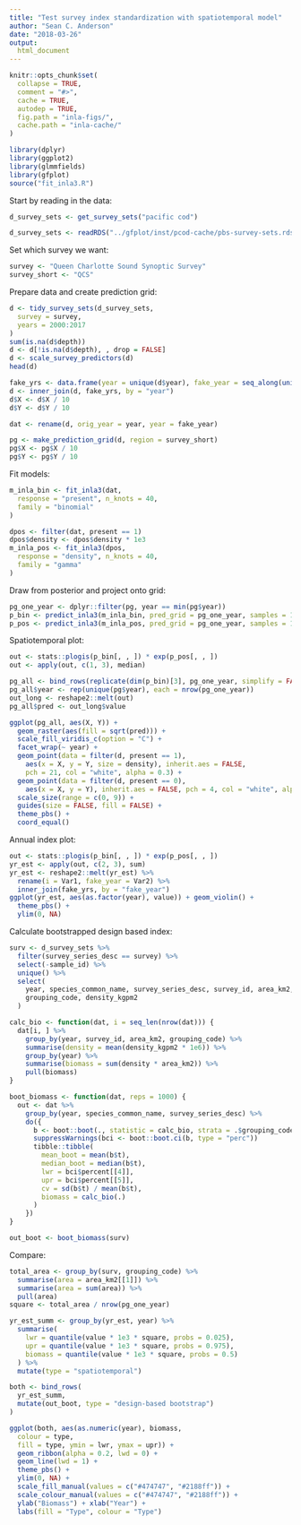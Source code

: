 ```yaml
---
title: "Test survey index standardization with spatiotemporal model"
author: "Sean C. Anderson"
date: "2018-03-26"
output:
  html_document
---
```


```r
knitr::opts_chunk$set(
  collapse = TRUE,
  comment = "#>",
  cache = TRUE,
  autodep = TRUE,
  fig.path = "inla-figs/",
  cache.path = "inla-cache/"
)
```

```r
library(dplyr)
library(ggplot2)
library(glmmfields)
library(gfplot)
source("fit_inla3.R")
```

Start by reading in the data:

```r
d_survey_sets <- get_survey_sets("pacific cod")
```

```r
d_survey_sets <- readRDS("../gfplot/inst/pcod-cache/pbs-survey-sets.rds")
```

Set which survey we want:

```r
survey <- "Queen Charlotte Sound Synoptic Survey"
survey_short <- "QCS"
```

Prepare data and create prediction grid:

```r
d <- tidy_survey_sets(d_survey_sets,
  survey = survey,
  years = 2000:2017
)
sum(is.na(d$depth))
d <- d[!is.na(d$depth), , drop = FALSE]
d <- scale_survey_predictors(d)
head(d)

fake_yrs <- data.frame(year = unique(d$year), fake_year = seq_along(unique(d$year)))
d <- inner_join(d, fake_yrs, by = "year")
d$X <- d$X / 10
d$Y <- d$Y / 10

dat <- rename(d, orig_year = year, year = fake_year)

pg <- make_prediction_grid(d, region = survey_short)
pg$X <- pg$X / 10
pg$Y <- pg$Y / 10
```

Fit models:

```r
m_inla_bin <- fit_inla3(dat,
  response = "present", n_knots = 40,
  family = "binomial"
)

dpos <- filter(dat, present == 1)
dpos$density <- dpos$density * 1e3
m_inla_pos <- fit_inla3(dpos,
  response = "density", n_knots = 40,
  family = "gamma"
)
```

Draw from posterior and project onto grid:

```r
pg_one_year <- dplyr::filter(pg, year == min(pg$year))
p_bin <- predict_inla3(m_inla_bin, pred_grid = pg_one_year, samples = 1000)
p_pos <- predict_inla3(m_inla_pos, pred_grid = pg_one_year, samples = 1000)
```

Spatiotemporal plot:

```r
out <- stats::plogis(p_bin[, , ]) * exp(p_pos[, , ])
out <- apply(out, c(1, 3), median)

pg_all <- bind_rows(replicate(dim(p_bin)[3], pg_one_year, simplify = FALSE))
pg_all$year <- rep(unique(pg$year), each = nrow(pg_one_year))
out_long <- reshape2::melt(out)
pg_all$pred <- out_long$value

ggplot(pg_all, aes(X, Y)) +
  geom_raster(aes(fill = sqrt(pred))) +
  scale_fill_viridis_c(option = "C") +
  facet_wrap(~ year) +
  geom_point(data = filter(d, present == 1),
    aes(x = X, y = Y, size = density), inherit.aes = FALSE,
    pch = 21, col = "white", alpha = 0.3) +
  geom_point(data = filter(d, present == 0),
    aes(x = X, y = Y), inherit.aes = FALSE, pch = 4, col = "white", alpha = 0.2) +
  scale_size(range = c(0, 9)) +
  guides(size = FALSE, fill = FALSE) +
  theme_pbs() +
  coord_equal()
```

Annual index plot:

```r
out <- stats::plogis(p_bin[, , ]) * exp(p_pos[, , ])
yr_est <- apply(out, c(2, 3), sum)
yr_est <- reshape2::melt(yr_est) %>%
  rename(i = Var1, fake_year = Var2) %>%
  inner_join(fake_yrs, by = "fake_year")
ggplot(yr_est, aes(as.factor(year), value)) + geom_violin() +
  theme_pbs() +
  ylim(0, NA)
```

Calculate bootstrapped design based index:

```r
surv <- d_survey_sets %>%
  filter(survey_series_desc == survey) %>%
  select(-sample_id) %>%
  unique() %>%
  select(
    year, species_common_name, survey_series_desc, survey_id, area_km2,
    grouping_code, density_kgpm2
  )

calc_bio <- function(dat, i = seq_len(nrow(dat))) {
  dat[i, ] %>%
    group_by(year, survey_id, area_km2, grouping_code) %>%
    summarise(density = mean(density_kgpm2 * 1e6)) %>%
    group_by(year) %>%
    summarise(biomass = sum(density * area_km2)) %>%
    pull(biomass)
}

boot_biomass <- function(dat, reps = 1000) {
  out <- dat %>%
    group_by(year, species_common_name, survey_series_desc) %>%
    do({
      b <- boot::boot(., statistic = calc_bio, strata = .$grouping_code, R = reps)
      suppressWarnings(bci <- boot::boot.ci(b, type = "perc"))
      tibble::tibble(
        mean_boot = mean(b$t),
        median_boot = median(b$t),
        lwr = bci$percent[[4]],
        upr = bci$percent[[5]],
        cv = sd(b$t) / mean(b$t),
        biomass = calc_bio(.)
      )
    })
}

out_boot <- boot_biomass(surv)
```

Compare:

```r
total_area <- group_by(surv, grouping_code) %>%
  summarise(area = area_km2[[1]]) %>%
  summarise(area = sum(area)) %>%
  pull(area)
square <- total_area / nrow(pg_one_year)

yr_est_summ <- group_by(yr_est, year) %>%
  summarise(
    lwr = quantile(value * 1e3 * square, probs = 0.025),
    upr = quantile(value * 1e3 * square, probs = 0.975),
    biomass = quantile(value * 1e3 * square, probs = 0.5)
  ) %>%
  mutate(type = "spatiotemporal")

both <- bind_rows(
  yr_est_summ,
  mutate(out_boot, type = "design-based bootstrap")
)

ggplot(both, aes(as.numeric(year), biomass,
  colour = type,
  fill = type, ymin = lwr, ymax = upr)) +
  geom_ribbon(alpha = 0.2, lwd = 0) +
  geom_line(lwd = 1) +
  theme_pbs() +
  ylim(0, NA) +
  scale_fill_manual(values = c("#474747", "#2188ff")) +
  scale_colour_manual(values = c("#474747", "#2188ff")) +
  ylab("Biomass") + xlab("Year") +
  labs(fill = "Type", colour = "Type")
```

